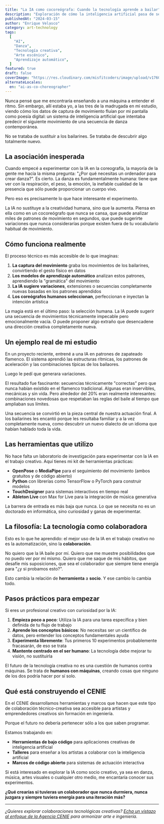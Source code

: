 ```yaml
---
title: "La IA como cocoreógrafa: Cuando la tecnología aprende a bailar"
description: "Exploración de cómo la inteligencia artificial pasa de ser una herramienta a un socio creativo en la danza y el arte escénico, remodelando los límites entre la intuición humana y la precisión de la máquina."
publishedAt: "2024-03-15"
author: "Enrique Velasco"
category: art-technology
tags:
  [
    "AI",
    "Danza",
    "Tecnología creativa",
    "Arte escénico",
    "Aprendizaje automático",
  ]
featured: true
draft: false
coverImage: "https://res.cloudinary.com/misfitcoders/image/upload/v1760912221/eVelasco/covers/article-placeholder.jpg"
alternateLocales:
  en: "ai-as-co-choreographer"
---
```


Nunca pensé que me encontraría enseñando a una máquina a entender el ritmo. Sin embargo, allí estaba yo, a las tres de la madrugada en mi estudio, viendo cómo los datos de captura de movimiento fluían por mi pantalla como poesía digital: un sistema de inteligencia artificial que intentaba predecir el siguiente movimiento de una secuencia de danza contemporánea.

No se trataba de sustituir a los bailarines. Se trataba de descubrir algo totalmente nuevo.

## La asociación inesperada

Cuando empecé a experimentar con la IA en la coreografía, la mayoría de la gente me hacía la misma pregunta: "¿Por qué necesitas un ordenador para crear danza?". Es cierto. La danza es fundamentalmente humana: tiene que ver con la respiración, el peso, la emoción, la inefable cualidad de la presencia que sólo puede proporcionar un cuerpo vivo.

Pero eso es precisamente lo que hace interesante el experimento.

La IA no sustituye a la creatividad humana, sino que la aumenta. Piensa en ella como en un cocoreógrafo que nunca se cansa, que puede analizar miles de patrones de movimiento en segundos, que puede sugerirte variaciones que nunca considerarías porque existen fuera de tu vocabulario habitual de movimiento.

## Cómo funciona realmente

El proceso técnico es más accesible de lo que imaginas:

1. **La captura del movimiento** graba los movimientos de los bailarines, convirtiendo el gesto físico en datos
2. **Los modelos de aprendizaje automático** analizan estos patrones, aprendiendo la "gramática" del movimiento
3. **La IA sugiere variaciones**, extensiones o secuencias completamente nuevas basadas en los patrones aprendidos
4. **Los coreógrafos humanos seleccionan**, perfeccionan e inyectan la intención artística

La magia está en el último paso: la selección humana. La IA puede sugerir una secuencia de movimientos técnicamente impecable pero emocionalmente vacía. O puede proponer algo extraño que desencadene una dirección creativa completamente nueva.

## Un ejemplo real de mi estudio

En un proyecto reciente, entrené a una IA en patrones de zapateado flamenco. El sistema aprendió las estructuras rítmicas, los patrones de aceleración y las combinaciones típicas de los bailaores.

Luego le pedí que generara variaciones.

El resultado fue fascinante: secuencias técnicamente "correctas" pero que nunca habían existido en el flamenco tradicional. Algunas eran inservibles, mecánicas y sin vida. Pero alrededor del 20% eran realmente interesantes: combinaciones novedosas que respetaban las reglas del baile al tiempo que ampliaban sus límites.

Una secuencia se convirtió en la pieza central de nuestra actuación final. A los bailarines les encantó porque les resultaba familiar y a la vez completamente nueva, como descubrir un nuevo dialecto de un idioma que habían hablado toda la vida.

## Las herramientas que utilizo

No hace falta un laboratorio de investigación para experimentar con la IA en el trabajo creativo. Aquí tienes mi kit de herramientas prácticas:

- **OpenPose** o **MediaPipe** para el seguimiento del movimiento (ambos gratuitos y de código abierto)
- **Python** con librerías como TensorFlow o PyTorch para construir modelos
- **TouchDesigner** para sistemas interactivos en tiempo real
- **Ableton Live** con Max for Live para la integración de música generativa

La barrera de entrada es más baja que nunca. Lo que se necesita no es un doctorado en informática, sino curiosidad y ganas de experimentar.

## La filosofía: La tecnología como colaboradora

Esto es lo que he aprendido: el mejor uso de la IA en el trabajo creativo no es la automatización, sino la **colaboración**.

No quiero que la IA baile por mí. Quiero que me muestre posibilidades que no puedo ver por mí mismo. Quiero que me saque de mis hábitos, que desafíe mis suposiciones, que sea el colaborador que siempre tiene energía para "¿y si probamos esto?".

Esto cambia la relación de **herramienta** a **socio**. Y ese cambio lo cambia todo.

## Pasos prácticos para empezar

Si eres un profesional creativo con curiosidad por la IA:

1. **Empieza poco a poco**: Utiliza la IA para una tarea específica y bien definida de tu flujo de trabajo
2. **Aprende los conceptos básicos**: No necesitas ser un científico de datos, pero entender los conceptos fundamentales ayuda
3. **Experimenta libremente**: Tus primeros 10 experimentos probablemente fracasarán, de eso se trata
4. **Mantente centrado en el ser humano**: La tecnología debe mejorar tu visión, no sustituirla

El futuro de la tecnología creativa no es una cuestión de humanos contra máquinas. Se trata de **humanos con máquinas**, creando cosas que ninguno de los dos podría hacer por sí solo.

## Qué está construyendo el CENIE

En el CENIE desarrollamos herramientas y marcos que hacen que este tipo de colaboración técnico-creativa sea accesible para artistas y emprendedores creativos sin formación en ingeniería.

Porque el futuro no debería pertenecer sólo a los que saben programar.

Estamos trabajando en:

- **Herramientas de bajo código** para aplicaciones creativas de inteligencia artificial
- **Talleres** para enseñar a los artistas a colaborar con la inteligencia artificial
- **Marcos de código abierto** para sistemas de actuación interactiva

Si está interesado en explorar la IA como socio creativo, ya sea en danza, música, artes visuales o cualquier otro medio, me encantaría conocer sus experimentos.

**¿Qué crearías si tuvieras un colaborador que nunca durmiera, nunca juzgara y siempre tuviera energía para una iteración más?**

---

_¿Quieres explorar colaboraciones tecnológicas creativas? [Echa un vistazo al enfoque de la Agencia CENIE](https://cenie.io) para armonizar arte e ingeniería._

